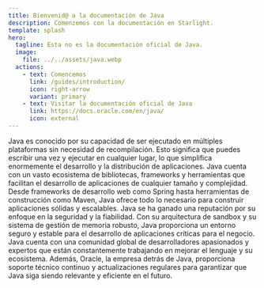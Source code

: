 ```yaml
---
title: Bienvenid@ a la documentación de Java
description: Comenzemos con la documentación en Starlight.
template: splash
hero:
  tagline: Esta no es la documentación oficial de Java.
  image:
    file: ../../assets/java.webp
  actions:
    - text: Comencemos
      link: /guides/introduction/
      icon: right-arrow
      variant: primary
    - text: Visitar la documentación oficial de Java
      link: https://docs.oracle.com/en/java/
      icon: external
---
```



<CardGrid stagger>
	<Card title="Portabilidad y Versatilidad" icon="laptop">
		Java es conocido por su capacidad de ser ejecutado en múltiples plataformas sin necesidad de recompilación. Esto significa que puedes escribir una vez y ejecutar en cualquier lugar, lo que simplifica enormemente el desarrollo y la distribución de aplicaciones.
	</Card>
	<Card title="Ecosistema Robusto" icon="seti:lock">
		Java cuenta con un vasto ecosistema de bibliotecas, frameworks y herramientas que facilitan el desarrollo de aplicaciones de cualquier tamaño y complejidad. Desde frameworks de desarrollo web como Spring hasta herramientas de construcción como Maven, Java ofrece todo lo necesario para construir aplicaciones sólidas y escalables.
	</Card>
	<Card title="Seguridad y Fiabilidad" icon="setting">
		Java se ha ganado una reputación por su enfoque en la seguridad y la fiabilidad. Con su arquitectura de sandbox y su sistema de gestión de memoria robusto, Java proporciona un entorno seguro y estable para el desarrollo de aplicaciones críticas para el negocio.
	</Card>
	<Card title="Comunidad Activa y Soporte Continuo" icon="open-book">
		Java cuenta con una comunidad global de desarrolladores apasionados y expertos que están constantemente trabajando en mejorar el lenguaje y su ecosistema. Además, Oracle, la empresa detrás de Java, proporciona soporte técnico continuo y actualizaciones regulares para garantizar que Java siga siendo relevante y eficiente en el futuro.
	</Card>
</CardGrid>
